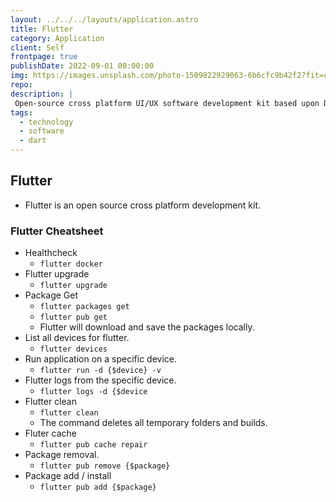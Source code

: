 ```yaml
---
layout: ../../../layouts/application.astro
title: Flutter
category: Application
client: Self
frontpage: true
publishDate: 2022-09-01 00:00:00
img: https://images.unsplash.com/photo-1509822929063-6b6cfc9b42f2?fit=crop&w=1400&h=700&q=75
repo:
description: |
 Open-source cross platform UI/UX software development kit based upon Dart.
tags:
  - technology
  - software
  - dart
---
```


## Flutter

- Flutter is an open source cross platform development kit. 


### Flutter Cheatsheet
- Healthcheck
  - `flutter docker`
- Flutter upgrade
  - `flutter upgrade`
- Package Get
  - `flutter packages get`
  - `flutter pub get`
  - Flutter will download and save the packages locally. 
- List all devices for flutter.
  - `flutter devices`
- Run application on a specific device.
  - `flutter run -d {$device} -v`
- Flutter logs from the specific device.
  - `flutter logs -d {$device`
- Flutter clean
  - `flutter clean`
  - The command deletes all temporary folders and builds.
- Fluter cache
  - `flutter pub cache repair`
- Package removal.
  - `flutter pub remove {$package}`
- Package add / install
  - `flutter pub add {$package}`